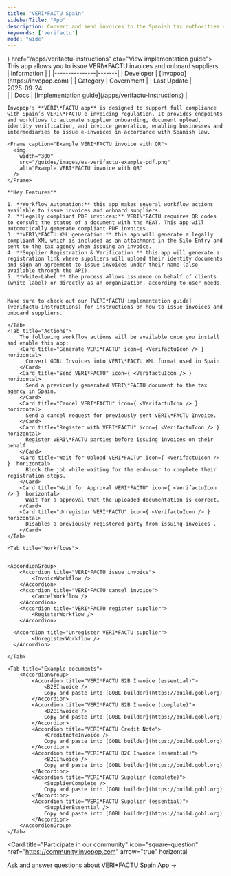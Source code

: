 ```yaml
---
title: "VERI*FACTU Spain"
sidebarTitle: "App"
description: Convert and send invoices to the Spanish tax authorities using the VERI*FACTU system.
keywords: ['verifactu']
mode: "wide"
---
```




<Tabs>
	<Tab title="Description">
		<div class="flex gap-8">
			<Card title="VERI*FACTU Spain" icon={ <VerifactuIcon /> } 
			  href="/apps/verifactu-instructions" cta="View implementation guide">
					This app allows you to issue VERI\*FACTU invoices and onboard suppliers
			</Card>
			<div class="flex-shrink">
	| Information              |       |
	|---------------|-------|
	| Developer | [Invopop](https://invopop.com) |
	| Category | Government |
	| Last&nbsp;Update | <div class="whitespace-nowrap">2025-09-24</div> |
	| Docs | [Implementation&nbsp;guide](/apps/verifactu-instructions) |
		</div>
	</div>

	
    Invopop's **VERI\*FACTU app** is designed to support full compliance with Spain’s VERI\*FACTU e-invoicing regulation. It provides endpoints and workflows to automate supplier onboarding, document upload, identity verification, and invoice generation, enabling businesses and intermediaries to issue e-invoices in accordance with Spanish law.
    
    <Frame caption="Example VERI*FACTU invoice with QR">
      <img
        width="300"
        src="/guides/images/es-verifactu-example-pdf.png"
        alt="Example VERI*FACTU invoice with QR"
      />
    </Frame>

	**Key Features**
	
	1. **Workflow Automation:** this app makes several workflow actions available to issue invoices and onboard suppliers.
	2. **Legally compliant PDF invoices:** VERI\*FACTU requires QR codes to consult the status of a document with the AEAT. This app will automatically generate compliant PDF invoices.
	3. **VERI\*FACTU XML generation:** this app will generate a legally compliant XML which is included as an attachment in the Silo Entry and sent to the tax agency when issuing an invoice.
	4. **Supplier Registration & Verification:** this app will generate a registration link where suppliers will upload their identity documents and sign an agreement to issue invoices under their name (also available through the API).
	5. **White-Label:** the process allows issuance on behalf of clients (white-label) or directly as an organization, according to user needs.
	

	Make sure to check out our [VERI*FACTU implementation guide](verifactu-instructions) for instructions on how to issue invoices and onboard suppliers.

	</Tab>
	<Tab title="Actions">
		The following workflow actions will be available once you install and enable this app:
		<Card title="Generate VERI*FACTU" icon={ <VerifactuIcon /> }  horizontal>
		  Convert GOBL Invoices into VERI\*FACTU XML format used in Spain.
		</Card>
		<Card title="Send VERI*FACTU" icon={ <VerifactuIcon /> }  horizontal>
		  Send a previously generated VERI\*FACTU document to the tax agency in Spain.
		</Card>
		<Card title="Cancel VERI*FACTU" icon={ <VerifactuIcon /> }  horizontal>
		  Send a cancel request for previously sent VERI\*FACTU Invoice.
		</Card>
		<Card title="Register with VERI*FACTU" icon={ <VerifactuIcon /> }  horizontal>
		  Register VERI\*FACTU parties before issuing invoices on their behalf.
		</Card>
		<Card title="Wait for Upload VERI*FACTU" icon={ <VerifactuIcon /> }  horizontal>
		  Block the job while waiting for the end-user to complete their registration steps.
		</Card>
		<Card title="Wait for Approval VERI*FACTU" icon={ <VerifactuIcon /> }  horizontal>
		  Wait for a approval that the uploaded documentation is correct.
		</Card>
		<Card title="Unregister VERI*FACTU" icon={ <VerifactuIcon /> }  horizontal>
		  Disables a previously registered party from issuing invoices .
		</Card>
	</Tab>

	<Tab title="Workflows">


	<AccordionGroup>
		<Accordion title="VERI*FACTU issue invoice">
			<InvoiceWorkflow />
		</Accordion>
	  	<Accordion title="VERI*FACTU cancel invoice">
			<CancelWorkflow />
  		</Accordion>
  		<Accordion title="VERI*FACTU register supplier">
			<RegisterWorkflow />
  		</Accordion>

	  <Accordion title="Unregister VERI*FACTU supplier">
			<UnregisterWorkflow />
	  </Accordion>
</AccordionGroup>


	</Tab>

	<Tab title="Example documents">
		<AccordionGroup>
			<Accordion title="VERI*FACTU B2B Invoice (essential)">
				<B2BInvoice />
				Copy and paste into [GOBL builder](https://build.gobl.org)
			</Accordion>
			<Accordion title="VERI*FACTU B2B Invoice (complete)">
				<B2BInvoice />
				Copy and paste into [GOBL builder](https://build.gobl.org)
			</Accordion>
			<Accordion title="VERI*FACTU Credit Note">
				<CreditnoteInvoice />
				Copy and paste into [GOBL builder](https://build.gobl.org)
			</Accordion>
			<Accordion title="VERI*FACTU B2C Invoice (essential)">
				<B2CInvoice />
				Copy and paste into [GOBL builder](https://build.gobl.org)
			</Accordion>
			<Accordion title="VERI*FACTU Supplier (complete)">
				<SupplierComplete />
				Copy and paste into [GOBL builder](https://build.gobl.org)
			</Accordion>
			<Accordion title="VERI*FACTU Supplier (essential)">
				<SupplierEssential />
				Copy and paste into [GOBL builder](https://build.gobl.org)
			</Accordion>
		</AccordionGroup>
	</Tab>
</Tabs>

<Card title="Participate in our community"
  icon="square-question"
  href="https://community.invopop.com"
  arrow="true"
  horizontal
>
  Ask and answer questions about VERI\*FACTU Spain App →
</Card>
